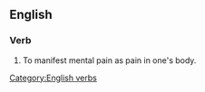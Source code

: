 ==English==

===Verb===
[[Category:English verbs]]
{{en-infl-reg-other-e|somatiz|e}}
# To manifest mental pain as pain in one's body.